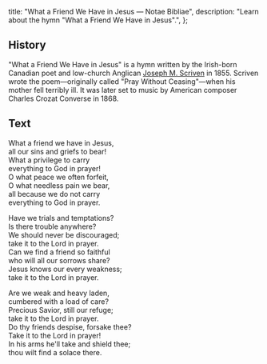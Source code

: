   title: "What a Friend We Have in Jesus — Notae Bibliae",
  description: "Learn about the hymn \"What a Friend We Have in Jesus\".",
};

<Initial text="What a Friend We Have in Jesus" />

## History

"What a Friend We Have in Jesus" is a hymn written by the Irish-born Canadian poet and low-church Anglican [Joseph M. Scriven](/liturgy/music/composers/joseph-m-scriven) in 1855. Scriven wrote the poem—originally called "Pray Without Ceasing"—when his mother fell terribly ill. It was later set to music by American composer Charles Crozat Converse in 1868.

## Text

What a friend we have in Jesus,<br/>
all our sins and griefs to bear!<br/>
What a privilege to carry<br/>
everything to God in prayer!<br/>
O what peace we often forfeit,<br/>
O what needless pain we bear,<br/>
all because we do not carry<br/>
everything to God in prayer.

Have we trials and temptations?<br/>
Is there trouble anywhere?<br/>
We should never be discouraged;<br/>
take it to the Lord in prayer.<br/>
Can we find a friend so faithful<br/>
who will all our sorrows share?<br/>
Jesus knows our every weakness;<br/>
take it to the Lord in prayer.

Are we weak and heavy laden,<br/>
cumbered with a load of care?<br/>
Precious Savior, still our refuge;<br/>
take it to the Lord in prayer.<br/>
Do thy friends despise, forsake thee?<br/>
Take it to the Lord in prayer!<br/>
In his arms he'll take and shield thee;<br/>
thou wilt find a solace there.
